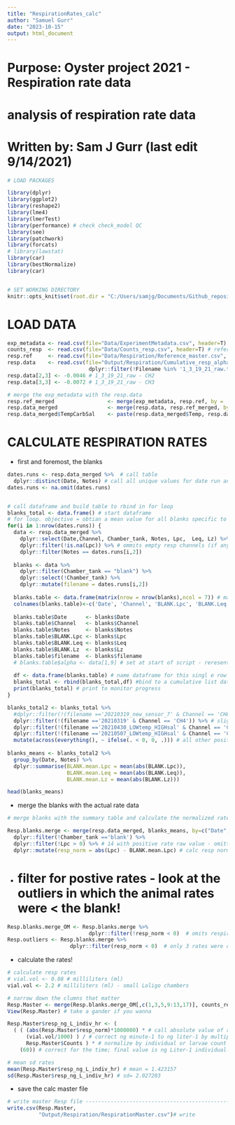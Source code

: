 ```yaml
---
title: "RespirationRates_calc"
author: "Samuel Gurr"
date: "2023-10-15"
output: html_document
---
```


# Purpose: Oyster project 2021 - Respiration rate data 
# analysis of respiration rate data
# Written by: Sam J Gurr (last edit 9/14/2021)

```r
# LOAD PACKAGES 

library(dplyr)
library(ggplot2)
library(reshape2)
library(lme4)
library(lmerTest)
library(performance) # check check_model QC 
library(see)
library(patchwork)
library(forcats)
# library(lawstat)
library(car)
library(bestNormalize)
library(car)


# SET WORKING DIRECTORY 
knitr::opts_knit$set(root.dir = "C:/Users/samjg/Documents/Github_repositories/Cvirginica_multistressor/RAnalysis/")

```



# LOAD DATA 

```r
exp_metadata <- read.csv(file="Data/ExperimentMetadata.csv", header=T) # treatment assignments to 'Chamber_Tank'
counts_resp  <- read.csv(file="Data/Counts_resp.csv", header=T) # reference for the respirometry data - contains the 'Chamber_Tank' for each sensor channel (whether an animal or a blank)
resp.ref     <- read.csv(file="Data/Respiration/Reference_master.csv", header=T) # reference for the respirometry data - contains the 'Chamber_Tank' for each sensor channel (whether an animal or a blank)
resp.data    <- read.csv(file="Output/Respiration/Cumulative_resp_alpha0.4.csv", header=T) %>% # read the calculate raw rates from 'resp_LoLin' script - contains the calculated rate (not normalized for blanks) for each sensor-channel
                          dplyr::filter(!Filename %in% '1_3_19_21_raw.txt') # use 1_3_19_21_new_sensor_for_7_raw.txt
resp.data[2,3] <- -0.0046 # 1_3_19_21_raw - CH2
resp.data[3,3] <- -0.0072 # 1_3_19_21_raw - CH3

# merge the exp_metadata with the resp.data
resp.ref_merged                 <- merge(exp_metadata, resp.ref, by = 'Chamber_tank', all=TRUE) # all TRUE allows us to keep the blanks
resp.data_merged                <- merge(resp.data, resp.ref_merged, by = c('Date', 'Channel','Notes','Filename')) # out master file moving forward....
resp.data_merged$TempCarbSal    <- paste(resp.data_merged$Temp, resp.data_merged$pCO2, resp.data_merged$Salinity, sep ='')

```



# CALCULATE RESPIRATION RATES 


* first and foremost, the blanks 


```r


dates.runs <- resp.data_merged %>%  # call table
  dplyr::distinct(Date, Notes) # call all unique values for date run and sw condition
dates.runs <- na.omit(dates.runs)


# call dataframe and build table to rbind in for loop
blanks_total <- data.frame() # start dataframe 
# for loop. objective = obtian a mean value for all blanks specific to date, run #, seawater treatment
for(i in 1:nrow(dates.runs)) {
  data <- resp.data_merged %>% 
    dplyr::select(Date,Channel, Chamber_tank, Notes, Lpc,  Leq, Lz) %>% 
    dplyr::filter(!is.na(Lpc)) %>% # ommits empty resp channels (if any)
    dplyr::filter(Notes == dates.runs[i,2])
  
  blanks <- data %>%
    dplyr::filter(Chamber_tank == "blank") %>% 
    dplyr::select(!Chamber_tank) %>% 
    dplyr::mutate(filename = dates.runs[i,2])
  
  blanks.table <- data.frame(matrix(nrow = nrow(blanks),ncol = 7)) # make a table template
  colnames(blanks.table)<-c('Date', 'Channel', 'BLANK.Lpc', 'BLANK.Leq' , 'BLANK.Lz', 'filename', 'Notes') # names for comuns in the for loop
  
  blanks.table$Date      <- blanks$Date
  blanks.table$Channel   <- blanks$Channel
  blanks.table$Notes     <- blanks$Notes
  blanks.table$BLANK.Lpc <- blanks$Lpc
  blanks.table$BLANK.Leq <- blanks$Leq
  blanks.table$BLANK.Lz  <- blanks$Lz
  blanks.table$filename  <- blanks$filename
  # blanks.table$alpha <- data[1,9] # set at start of script - reresents the proportion of data for final estimate of slopes (Lpc, Leq, Lz)
  
  df <- data.frame(blanks.table) # name dataframe for this singl e row
  blanks_total <- rbind(blanks_total,df) #bind to a cumulative list dataframe
  print(blanks_total) # print to monitor progress
}

blanks_total2 <- blanks_total %>% 
  #dplyr::filter(!(filename =='20210319_new_sensor_7' & Channel == 'CH8')) %>% # positive blank rate - omit, use other blank in file
  dplyr::filter(!(filename =='20210319' & Channel == 'CH4')) %>% # slightly positive rate - omit, use other blank in the file 
  dplyr::filter(!(filename =='20210430_LOWtemp_HIGHsal' & Channel == 'CH8')) %>% # abnormally higher than other blank, error  -omit, use other blank on file
  dplyr::filter(!(filename =='20210507_LOWtemp_HIGHsal' & Channel == 'CH4')) %>% # abnormally higher than other blank, error -omit, use other blank on file
  mutate(across(everything(), ~ ifelse(. < 0, 0, .))) # all other positive rates hug zero, (i.e. 0.00089) - thus make zero 
  
blanks_means <- blanks_total2 %>% 
  group_by(Date, Notes) %>% 
  dplyr::summarise(BLANK.mean.Lpc = mean(abs(BLANK.Lpc)),
                   BLANK.mean.Leq = mean(abs(BLANK.Leq)), 
                   BLANK.mean.Lz = mean(abs(BLANK.Lz)))

head(blanks_means)

```


* merge the blanks with the actual rate data 


```r

# merge blanks with the summary table and calculate the normalized rates 

Resp.blanks.merge <- merge(resp.data_merged, blanks_means, by=c("Date", "Notes")) %>% # NOTE: this repeats for every distinct length value
  dplyr::filter(!Chamber_tank =='blank') %>% 
  dplyr::filter(!Lpc > 0) %>% # 14 with positive rate raw value - omitted
  dplyr::mutate(resp_norm = abs(Lpc) - BLANK.mean.Lpc) # calc resp norm - note Lpc is still raw data  - thus a positive resp norm means blank > sample resp - bad data! 

```

* # filter for postive rates - look at the outliers in which the animal rates were < the blank! 

```r
Resp.blanks.merge_OM <- Resp.blanks.merge %>% 
                          dplyr::filter(!resp_norm < 0)  # omits respiration rate values showing an increase in O2 over time 
Resp.outliers <- Resp.blanks.merge %>% 
                    dplyr::filter(resp_norm < 0)  # only 3 rates were ommitted

```

* calculate the rates!


```r


# calculate resp rates
# vial.vol <- 0.08 # milliliters (ml)
vial.vol <- 2.2 # milliliters (ml) - small Loligo chambers

# narrow down the clumns that matter
Resp.Master <- merge(Resp.blanks.merge_OM[,c(1,3,5,9:13,17)], counts_resp[,c(1,6:7)], by = c('Date','Chamber_tank'))
View(Resp.Master) # take a gander if you wanna

Resp.Master$resp_ng_L_indiv_hr <- ( 
  ( ( (abs(Resp.Master$resp_norm)*1000000) * # call absolute value of resp in mg per minute - convert to ng min-1 (note negatives should aredy be omitted!_)
      (vial.vol/1000) ) / # correct ng minute-1 to ng liter-1 by multiplying by the resp vial in liters
      Resp.Master$Counts ) * # normalize by individual or larvae count - as to ng L-1 individual-1
    (60)) # correct for the time; final value is ng Liter-1 individual-1 hour-1

# mean sd rates
mean(Resp.Master$resp_ng_L_indiv_hr) # mean = 1.423157
sd(Resp.Master$resp_ng_L_indiv_hr) # sd= 2.027203

```

* save the calc master file 

```r

# write master Resp file ------------------------------------------------------------------------------------- #
write.csv(Resp.Master, 
          "Output/Respiration/RespirationMaster.csv")# write


```